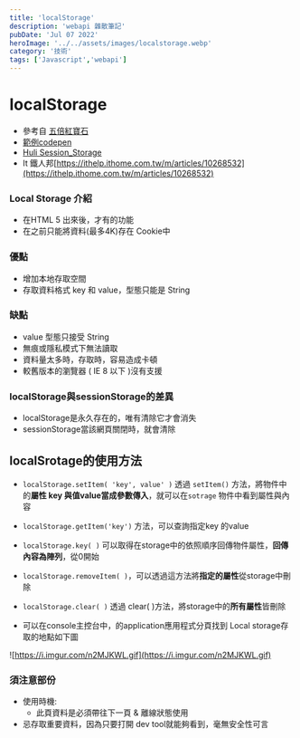 ```yaml
---
title: 'localStorage'
description: 'webapi 雜散筆記'
pubDate: 'Jul 07 2022'
heroImage: '../../assets/images/localstorage.webp'
category: '技術'
tags: ['Javascript','webapi']
---
```


# localStorage

- 參考自 [五倍紅寶石](https://5xruby.tw/posts/localstorage)
- [範例codepen](https://codepen.io/bruno-yu/pen/JjvLPJq?editors=0010)
- [Huli Session_Storage](https://blog.huli.tw/2020/09/05/session-storage-and-html-spec-and-noopener/)
- It 鐵人邦[https://ithelp.ithome.com.tw/m/articles/10268532](https://ithelp.ithome.com.tw/m/articles/10268532)

### Local Storage 介紹

- 在HTML 5 出來後，才有的功能
- 在之前只能將資料(最多4K)存在 Cookie中

### 優點

- 增加本地存取空間
- 存取資料格式 key 和 value，型態只能是 String

### 缺點

- value 型態只接受 String
- 無痕或隱私模式下無法讀取
- 資料量太多時，存取時，容易造成卡頓
- 較舊版本的瀏覽器 ( IE 8 以下 )沒有支援

### localStorage與sessionStorage的差異

- localStorage是永久存在的，唯有清除它才會消失
- sessionStorage當該網頁關閉時，就會清除

## localSrotage的使用方法

- `localStorage.setItem( 'key', value' )` 透過 `setItem()` 方法，將物件中的**屬性 key 與值value當成參數傳入**，就可以在`sotrage` 物件中看到屬性與內容
- `localStorage.getItem('key')`  方法，可以查詢指定key 的value
- `localStorage.key( )` 可以取得在storage中的依照順序回傳物件屬性，**回傳內容為陣列**，從0開始
- `localStorage.removeItem( )`，可以透過這方法將**指定的屬性**從storage中刪除
- `localStorage.clear( )` 透過 clear( )方法，將storage中的**所有屬性**皆刪除

- 可以在console主控台中，的application應用程式分頁找到 Local storage存取的地點如下圖

![https://i.imgur.com/n2MJKWL.gif](https://i.imgur.com/n2MJKWL.gif)

### 須注意部份

- 使用時機:
    - 此頁資料是必須帶往下一頁 & 離線狀態使用
- 忌存取重要資料，因為只要打開 dev tool就能夠看到，毫無安全性可言